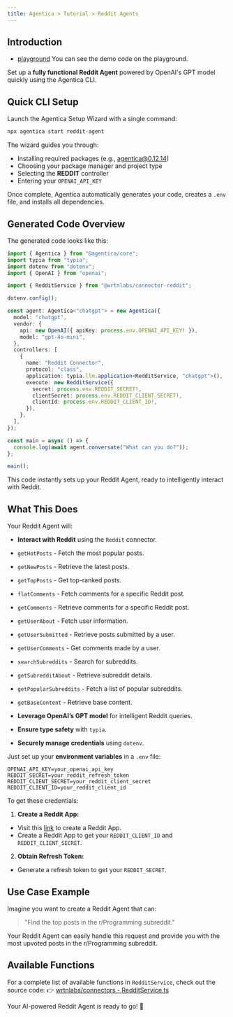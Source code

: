 ```yaml
---
title: Agentica > Tutorial > Reddit Agents
---
```


## Introduction

- [playground](https://stackblitz.com/github/wrtnlabs/agentica-tutorial-reddit?file=README.md) You can see the demo code on the playground.

Set up a **fully functional Reddit Agent** powered by OpenAI's GPT model quickly using the Agentica CLI.

## Quick CLI Setup

Launch the Agentica Setup Wizard with a single command:

```bash
npx agentica start reddit-agent
```

The wizard guides you through:

- Installing required packages (e.g., agentica@0.12.14)
- Choosing your package manager and project type
- Selecting the **REDDIT** controller
- Entering your `OPENAI_API_KEY`

Once complete, Agentica automatically generates your code, creates a `.env` file, and installs all dependencies.

## Generated Code Overview

The generated code looks like this:

```typescript
import { Agentica } from "@agentica/core";
import typia from "typia";
import dotenv from "dotenv";
import { OpenAI } from "openai";

import { RedditService } from "@wrtnlabs/connector-reddit";

dotenv.config();

const agent: Agentica<"chatgpt"> = new Agentica({
  model: "chatgpt",
  vendor: {
    api: new OpenAI({ apiKey: process.env.OPENAI_API_KEY! }),
    model: "gpt-4o-mini",
  },
  controllers: [
    {
      name: "Reddit Connector",
      protocol: "class",
      application: typia.llm.application<RedditService, "chatgpt">(),
      execute: new RedditService({
        secret: process.env.REDDIT_SECRET!,
        clientSecret: process.env.REDDIT_CLIENT_SECRET!,
        clientId: process.env.REDDIT_CLIENT_ID!,
      }),
    },
  ],
});

const main = async () => {
  console.log(await agent.conversate("What can you do?"));
};

main();
```

This code instantly sets up your Reddit Agent, ready to intelligently interact with Reddit.

## What This Does

Your Reddit Agent will:

- **Interact with Reddit** using the `Reddit` connector.
- `getHotPosts` - Fetch the most popular posts.
- `getNewPosts` - Retrieve the latest posts.
- `getTopPosts` - Get top-ranked posts.
- `flatComments` - Fetch comments for a specific Reddit post.
- `getComments` - Retrieve comments for a specific Reddit post.
- `getUserAbout` - Fetch user information.
- `getUserSubmitted` - Retrieve posts submitted by a user.
- `getUserComments` - Get comments made by a user.
- `searchSubreddits` - Search for subreddits.
- `getSubredditAbout` - Retrieve subreddit details.
- `getPopularSubreddits` - Fetch a list of popular subreddits.
- `getBaseContent` - Retrieve base content.

- **Leverage OpenAI’s GPT model** for intelligent Reddit queries.
- **Ensure type safety** with `typia`.
- **Securely manage credentials** using `dotenv`.

Just set up your **environment variables** in a `.env` file:

```env
OPENAI_API_KEY=your_openai_api_key
REDDIT_SECRET=your_reddit_refresh_token
REDDIT_CLIENT_SECRET=your_reddit_client_secret
REDDIT_CLIENT_ID=your_reddit_client_id
```

To get these credentials:

1. **Create a Reddit App:**
  - Visit this [link](https://www.reddit.com/prefs/apps) to create a Reddit App.
  - Create a Reddit App to get your `REDDIT_CLIENT_ID` and `REDDIT_CLIENT_SECRET`.
2. **Obtain Refresh Token:**
  - Generate a refresh token to get your `REDDIT_SECRET`.

## Use Case Example

Imagine you want to create a Reddit Agent that can:

> "Find the top posts in the r/Programming subreddit."

Your Reddit Agent can easily handle this request and provide you with the most upvoted posts in the r/Programming subreddit.

## Available Functions

For a complete list of available functions in `RedditService`, check out the source code:
👉 [wrtnlabs/connectors - RedditService.ts](https://github.com/wrtnlabs/connectors/blob/main/packages/reddit/src/reddit/RedditService.ts)

Your AI-powered Reddit Agent is ready to go! 🚀
